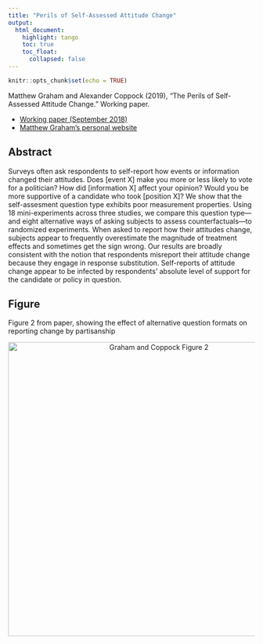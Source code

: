 ```yaml
---
title: "Perils of Self-Assessed Attitude Change"
output: 
  html_document:
    highlight: tango
    toc: true
    toc_float:
      collapsed: false
---
```


```r
knitr::opts_chunk$set(echo = TRUE)
```

Matthew Graham and Alexander Coppock (2019), "The Perils of Self-Assessed Attitude Change." Working paper.

- [Working paper (September 2018)](papers/GC_perils.pdf)
- [Matthew Graham's personal website](https://politicalscience.yale.edu/people/matthew-graham)

## Abstract

Surveys often ask respondents to self-report how events or information changed their attitudes. Does [event X] make you more or less likely to vote for a politician? How did [information X] affect your opinion? Would you be more supportive of a candidate who took [position X]? We show that the self-assesment question type exhibits poor measurement properties. Using 18 mini-experiments across three studies, we compare this question type---and eight alternative ways of asking subjects to assess counterfactuals---to randomized experiments. When asked to report how their attitudes change, subjects appear to frequently overestimate the magnitude of treatment effects and sometimes get the sign wrong. Our results are broadly consistent with the notion that respondents misreport their attitude change because they engage in response substitution. Self-reports of attitude change appear to be infected by respondents' absolute level of support for the candidate or policy in question.

## Figure

Figure 2 from paper, showing the effect of alternative question formats on reporting change by partisanship

<center><img src="images/ate_on_change.png" alt="Graham and Coppock Figure 2" width="600"></center>

